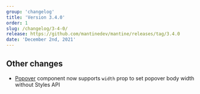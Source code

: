 ```yaml
---
group: 'changelog'
title: 'Version 3.4.0'
order: 1
slug: /changelog/3-4-0/
release: https://github.com/mantinedev/mantine/releases/tag/3.4.0
date: 'December 2nd, 2021'
---
```


## Other changes

- [Popover](https://mantine.dev/core/popover/) component now supports `width` prop to set popover body width without Styles API
